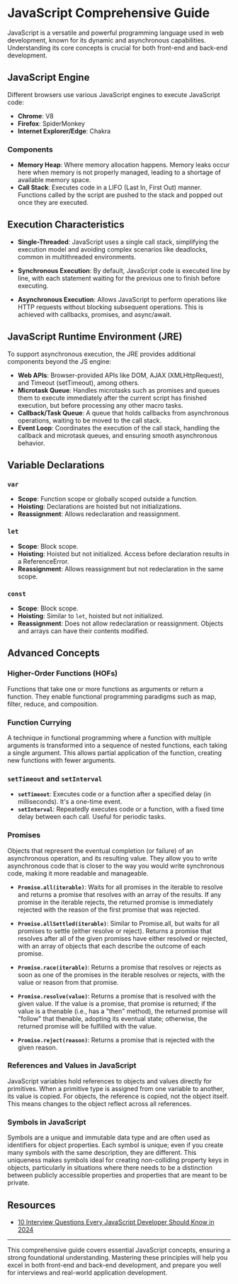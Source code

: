 # JavaScript Comprehensive Guide

JavaScript is a versatile and powerful programming language used in web development, known for its dynamic and asynchronous capabilities. Understanding its core concepts is crucial for both front-end and back-end development.

## JavaScript Engine

Different browsers use various JavaScript engines to execute JavaScript code:

- **Chrome**: V8
- **Firefox**: SpiderMonkey
- **Internet Explorer/Edge**: Chakra

### Components

- **Memory Heap**: Where memory allocation happens. Memory leaks occur here when memory is not properly managed, leading to a shortage of available memory space.
- **Call Stack**: Executes code in a LIFO (Last In, First Out) manner. Functions called by the script are pushed to the stack and popped out once they are executed.

## Execution Characteristics

- **Single-Threaded**: JavaScript uses a single call stack, simplifying the execution model and avoiding complex scenarios like deadlocks, common in multithreaded environments.

- **Synchronous Execution**: By default, JavaScript code is executed line by line, with each statement waiting for the previous one to finish before executing.

- **Asynchronous Execution**: Allows JavaScript to perform operations like HTTP requests without blocking subsequent operations. This is achieved with callbacks, promises, and async/await.

## JavaScript Runtime Environment (JRE)

To support asynchronous execution, the JRE provides additional components beyond the JS engine:

- **Web APIs**: Browser-provided APIs like DOM, AJAX (XMLHttpRequest), and Timeout (setTimeout), among others.
- **Microtask Queue**: Handles microtasks such as promises and queues them to execute immediately after the current script has finished execution, but before processing any other macro tasks.
- **Callback/Task Queue**: A queue that holds callbacks from asynchronous operations, waiting to be moved to the call stack.
- **Event Loop**: Coordinates the execution of the call stack, handling the callback and microtask queues, and ensuring smooth asynchronous behavior.

## Variable Declarations

### `var`

- **Scope**: Function scope or globally scoped outside a function.
- **Hoisting**: Declarations are hoisted but not initializations.
- **Reassignment**: Allows redeclaration and reassignment.

### `let`

- **Scope**: Block scope.
- **Hoisting**: Hoisted but not initialized. Access before declaration results in a ReferenceError.
- **Reassignment**: Allows reassignment but not redeclaration in the same scope.

### `const`

- **Scope**: Block scope.
- **Hoisting**: Similar to `let`, hoisted but not initialized.
- **Reassignment**: Does not allow redeclaration or reassignment. Objects and arrays can have their contents modified.

## Advanced Concepts

### Higher-Order Functions (HOFs)

Functions that take one or more functions as arguments or return a function. They enable functional programming paradigms such as map, filter, reduce, and composition.

### Function Currying

A technique in functional programming where a function with multiple arguments is transformed into a sequence of nested functions, each taking a single argument. This allows partial application of the function, creating new functions with fewer arguments.

### `setTimeout` and `setInterval`

- **`setTimeout`**: Executes code or a function after a specified delay (in milliseconds). It's a one-time event.
- **`setInterval`**: Repeatedly executes code or a function, with a fixed time delay between each call. Useful for periodic tasks.

### Promises

Objects that represent the eventual completion (or failure) of an asynchronous operation, and its resulting value. They allow you to write asynchronous code that is closer to the way you would write synchronous code, making it more readable and manageable.

- **`Promise.all(iterable)`**: Waits for all promises in the iterable to resolve and returns a promise that resolves with an array of the results. If any promise in the iterable rejects, the returned promise is immediately rejected with the reason of the first promise that was rejected.

- **`Promise.allSettled(iterable)`**: Similar to Promise.all, but waits for all promises to settle (either resolve or reject). Returns a promise that resolves after all of the given promises have either resolved or rejected, with an array of objects that each describe the outcome of each promise.

- **`Promise.race(iterable)`**: Returns a promise that resolves or rejects as soon as one of the promises in the iterable resolves or rejects, with the value or reason from that promise.

- **`Promise.resolve(value)`**: Returns a promise that is resolved with the given value. If the value is a promise, that promise is returned; if the value is a thenable (i.e., has a "then" method), the returned promise will "follow" that thenable, adopting its eventual state; otherwise, the returned promise will be fulfilled with the value.

- **`Promise.reject(reason)`**: Returns a promise that is rejected with the given reason.

### References and Values in JavaScript

JavaScript variables hold references to objects and values directly for primitives. When a primitive type is assigned from one variable to another, its value is copied. For objects, the reference is copied, not the object itself. This means changes to the object reflect across all references.

### Symbols in JavaScript

Symbols are a unique and immutable data type and are often used as identifiers for object properties. Each symbol is unique; even if you create many symbols with the same description, they are different. This uniqueness makes symbols ideal for creating non-colliding property keys in objects, particularly in situations where there needs to be a distinction between publicly accessible properties and properties that are meant to be private.

## Resources

- [10 Interview Questions Every JavaScript Developer Should Know in 2024](https://medium.com/javascript-scene/10-interview-questions-every-javascript-developer-should-know-in-2024-c1044bcb0dfb)

---

This comprehensive guide covers essential JavaScript concepts, ensuring a strong foundational understanding. Mastering these principles will help you excel in both front-end and back-end development, and prepare you well for interviews and real-world application development.
